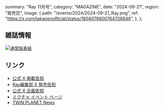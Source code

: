   summary: "Ray 11月号",
  category: "MAGAZINE",
  date: "2024-09-21",
  region: "発売日",
  image: {
    path: "/events/2024/2024-09-21_Ray.png",
    ref: "https://x.com/takanenofficial/status/1804076800764706846",
  },
};

## 雑誌情報

[![通常版表紙](/events/2024/2024-09-21_Ray%2011月号_表紙.jpg)](/events/2024/2024-09-21_Ray%2011月号_表紙.jpg)

## リンク

- [公式 X 掲載告知](https://x.com/takanenofficial/status/1837424060562919917)
- [Ray編集部 X 発売告知](https://x.com/mag_ray/status/1837325888121098249)
- [公式 X 企画告知](https://x.com/takanenofficial/status/1804076800764706846)
- [ミクチャ イベント ページ](https://mixch.tv/p/drplciry)
- [TWIN PLANET News](https://www.tp-e.jp/news/hoshitanijyoho/)
